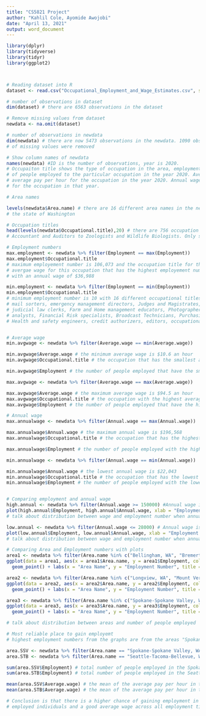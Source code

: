 ---
title: "CS5821 Project"
author: "Kahlil Cole, Ayomide Awojobi"
date: "April 13, 2021"
output: word_document
---

```{r }
library(dplyr)
library(tidyverse)
library(tidyr)
library(ggplot2)



# Reading dataset into R
dataset <- read.csv("Occupational_Employment_and_Wage_Estimates.csv", stringsAsFactors=T)

# number of observations in dataset
dim(dataset) # there are 6563 observations in the dataset

# Remove missing values from dataset
newdata <- na.omit(dataset)

# number of observations in newdata
dim(newdata) # there are now 5473 observations in the newdata. 1090 observations
# of missing values were removed

# Show column names of newdata
names(newdata) #ID is the number of observations, year is 2020.
# Occupaiton title shows the type of occupation in the area, employment shows the number
# of people employed to the particular occupation in the year 2020. Average wage shows the
# average pay per hour for the occupation in the year 2020. Annual wage shows to yearly pay
# for the occupation in that year.

# Area names

levels(newdata$Area.name) # there are 16 different area names in the newdata all in 
# the state of Washington

# Occupation titles
head(levels(newdata$Occupational.title),20) # there are 756 occupation titles ranging from 
# Accountant and Auditors to Zoologists and Wildlife Biologists. Only showing the first 20 to save space.


```



```{r}
# Employment numbers
max.employment <- newdata %>% filter(Employment == max(Employment))
max.employment$Occupational.title
# maximum employement number is 106,073 and the occupation title for this is Retail Salesperson.
# avergae wage for this occupation that has the highest employement number is $17.79 an hour
# with an annual wage of $36,988

min.employment <- newdata %>% filter(Employment == min(Employment))
min.employment$Occupational.title
# minimum employment number is 10 with 16 different occupational titles which are; postal service
# mail sorters, emergency management directors, Judges and Magistrates, Stationary Engineers,
# judicial law clerks, Farm and Home management educators, Photographers, Financial and Investment
# analysts, Financial Risk specialists, Broadcast Technicians, Purchasing managers, nuclear medicine technologists
# Health and safety engineers, credit authorizers, editors, occupational therapy assistant, credit counselors.



```



```{r}
# Average wage
min.avgwage <- newdata %>% filter(Average.wage == min(Average.wage))

min.avgwage$Average.wage # the minimum average wage is $10.6 an hour
min.avgwage$Occupational.title # the occupation that has the smallest average was is bartender

min.avgwage$Employment # the number of people employed that have the smallest average wage is 89 and are bartenders

max.avgwage <- newdata %>% filter(Average.wage == max(Average.wage))

max.avgwage$Average.wage # the maximum average wage is $94.5 an hour
max.avgwage$Occupational.title # the occupation with the highest average wage is Nurse Anesthetists
max.avgwage$Employment # the number of people employed that have the highest average wage is 624

# Annual wage
max.annualwage <- newdata %>% filter(Annual.wage == max(Annual.wage))

max.annualwage$Annual.wage # the maximum annual wage is $196,568
max.annualwage$Occupational.title # the occupation that has the highest annual wage is Nurse Anesthetists

max.annualwage$Employment # the number of people employed with the highest annual wage is 624

min.annualwage <- newdata %>% filter(Annual.wage == min(Annual.wage))

min.annualwage$Annual.wage # the lowest annual wage is $22,043
min.annualwage$Occupational.title # the occupation that has the lowest annual wage is Bartenders
min.annualwage$Employment # the number of people employed with the lowest annual wage is 89



```


```{r}
# Comparing employment and annual wage
high.annual <- newdata %>% filter(Annual.wage >= 150000) #Annual wage is higher than $150,000
plot(high.annual$Employment, high.annual$Annual.wage, xlab = "Employment Number", ylab = "Annual wage in $", main = "Employment vs Annual Wage Greater than $150,000")
# talk about distribution between wage and employment number when annual wage is greater than 150,000

low.annual <- newdata %>% filter(Annual.wage <= 28000) # Annual wage is lower than $28,000
plot(low.annual$Employment, low.annual$Annual.wage, xlab = "Employment number", ylab = "Annual wage in $", main = "Employment vs Annual Wage Less than $28,000")
# talk about distribution between wage and employment number when annual wage is less than 28,000

```



```{r}
# Comparing Area and Employment numbers with plots
area1 <- newdata %>% filter(Area.name %in% c("Bellingham, WA", "Bremerton-Silverdale, WA", "Eastern Washington nonmetropolitan area", "Kennewick-Richland, WA", "Lewiston, ID-WA"))
ggplot(data = area1, aes(x = area1$Area.name, y = area1$Employment, col = area1$Area.name)) + 
  geom_point() + labs(x = "Area Name", y = "Employment Number", title = "Area Name vs Employment Number", col = "Area Names")

area2 <- newdata %>% filter(Area.name %in% c("Longview, WA", "Mount Vernon-Anacortes, WA", "Olympia-Tumwater, WA", "Portland-Vancouver-Hillsboro, OR-WA", "Seattle-Tacoma-Bellevue, WA"))
ggplot(data = area2, aes(x = area2$Area.name, y = area2$Employment, col = area2$Area.name)) + 
  geom_point() + labs(x = "Area Name", y = "Employment Number", title = "Area Name vs Employment Number", col = "Area Names")

area3 <- newdata %>% filter(Area.name %in% c("Spokane-Spokane Valley, WA", "Walla Walla, WA","Wenatchee, WA", "Western Washington nonmetropolitan area", "Yakima, WA"))
ggplot(data = area3, aes(x = area3$Area.name, y = area3$Employment, col = area3$Area.name)) + 
  geom_point() + labs(x = "Area Name", y = "Employment Number", title = "Area Name vs Employment Number", col = "Area Names")

# talk about distribution between areas and number of people employed

```

```{r}
# Most reliable place to gain employemt
# highest employment numbers from the graphs are from the areas "Spokane-Spokane Valley, WA" and Seattle-Tacoma-Bellevue, WA

area.SSV <- newdata %>% filter(Area.name == "Spokane-Spokane Valley, WA")
area.STB <- newdata %>% filter(Area.name == "Seattle-Tacoma-Bellevue, WA")

sum(area.SSV$Employment) # total number of people employed in the Spokane-Spokane Valley, WA area is 219698
sum(area.STB$Employment) # total number of people employed in the Seattle-Tacoma-Bellevue area is 1,896,626

mean(area.SSV$Average.wage) # the mean of the average pay per hour in the Spokane-Spokane Valley, WA area is 28.22703
mean(area.STB$Average.wage) # the mean of the average pay per hour in the Seattle-Tacoma-Bellevue area is 32.9287

# Conclusion is that there is a higher chance of gaining employment in the Seattle-Tacoma-Bellevue, WA area as it has the most number of 
# employed individuals and a good average wage across all employment titles.
```


```{r}

```

